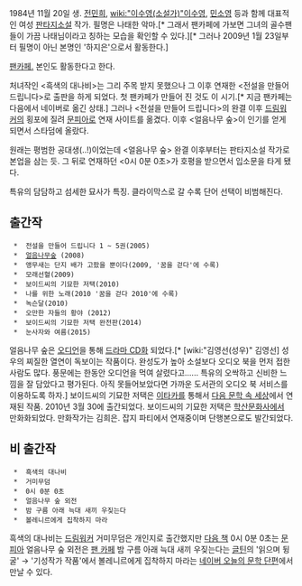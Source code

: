 1984년 11월 20일 생. [[전민희]], [[wiki:"이수영(소설가)"이수영]], [[민소영]] 등과 함께 대표적인 여성 [[판타지소설]] 작가. 필명은 나태한 악마.[* 그래서 팬카페에 가보면 그녀의 골수팬들이 가끔 나태님이라고 칭하는 모습을 확인할 수 있다.][* 그러나 2009년 1월 23일부터 필명이 아닌 본명인 '하지은'으로서 활동한다.]

[http://cafe.naver.com/lazydevil 팬카페.] 본인도 활동한다고 한다.

처녀작인 <흑색의 대나비>는 그리 주목 받지 못했으나 그 이후 연재한 <전설을 만들어 드립니다>로 출판을 하게 되었다. 첫 팬카페가 만들어 진 것도 이 시기.[* 지금 팬카페는 다음에서 네이버로 옮긴 상태.] 그러나 <전설을 만들어 드립니다>의 완결 이후 [[드림워커]]의 횡포에 질려 [[문피아]]로 연재 사이트를 옮겼다. 이후 <얼음나무 숲>이 인기를 얻게 되면서 스타덤에 올랐다.

원래는 평범한 공대생(..!)이었는데 <얼음나무 숲> 완결 이후부터는 판타지소설 작가로 본업을 삼는 듯. 그 뒤로 연재하던 <0시 0분 0초>가 호평을 받으면서 입소문을 타게 됐다.

특유의 담담하고 섬세한 묘사가 특징. 클라이막스로 갈 수록 단어 선택이 비범해진다.

== 출간작 ==
  *  전설을 만들어 드립니다 1 ~ 5권(2005)
  *  [[얼음나무숲]] (2008)
  *  앵무새는 단지 배가 고팠을 뿐이다(2009, '꿈을 걷다'에 수록)
  *  모래선혈(2009)
  *  보이드씨의 기묘한 저택(2010)
  *  나를 위한 노래(2010 '꿈을 걷다 2010'에 수록)
  *  녹슨달(2010)
  *  오만한 자들의 황야 (2012)
  *  보이드씨의 기묘한 저택 완전판(2014)
  *  눈사자와 여름(2015)
얼음나무 숲은 [http://www.audien.com/index.htm 오디언]을 통해 [[드라마 CD]]화 되었다.[* [wiki:"김영선(성우)" 김영선] 성우의 찌질한 열연이 독보이는 작품이다. 완성도가 높아 소설보다 오디오 북을 먼저 접한 사람도 많다. 풍문에는 한동안 오디언을 먹여 살렸다고...... 특유의 오싹하고 신비한 느낌을 잘 담았다고 평가된다. 아직 못들어보았다면 가까운 도서관의 오디오 북 서비스를 이용하도록 하자.]
보이드씨의 기묘한 저택은 [[이타카]]를 통해서 [http://book.daum.net/story/genre 다음 문학 속 세상]에서 연재된 작품. 2010년 3월 30에 출간되었다.
보이드씨의 기묘한 저택은 [[학산문화사]]에서 만화화되었다. 만화작가는 김희은. 잡지 파티에서 연재중이며 단행본으로도 발간되었다.
== 비 출간작 == 
  *  흑색의 대나비
  *  거미무덤
  *  0시 0분 0초
  *  얼음나무 숲 외전
  *  밤 구름 아래 늑대 새끼 우짖는다
  *  볼레니르에게 집착하지 마라

흑색의 대나비는 [http://www.drwk.com/main.htm 드림워커]
거미무덤은 개인지로 출간했지만 [http://book.daum.net/ 다음 책]
0시 0분 0초는 [http://www.munpia.com/ 문피아]
얼음나무 숲 외전은 [http://cafe.naver.com/lazydevil 팬 카페]
밤 구름 아래 늑대 새끼 우짖는다는 [http://teen.munjang.or.kr/ 글틴]의 '읽으며 뒹굴' → '기성작가 작품'에서
볼레니르에게 집착하지 마라는 [http://navercast.naver.com/contents.nhn?rid=30&contents_id=5078&category_type=series/ 네이버 오늘의 문학 단편]에서 만날 수 있다.

